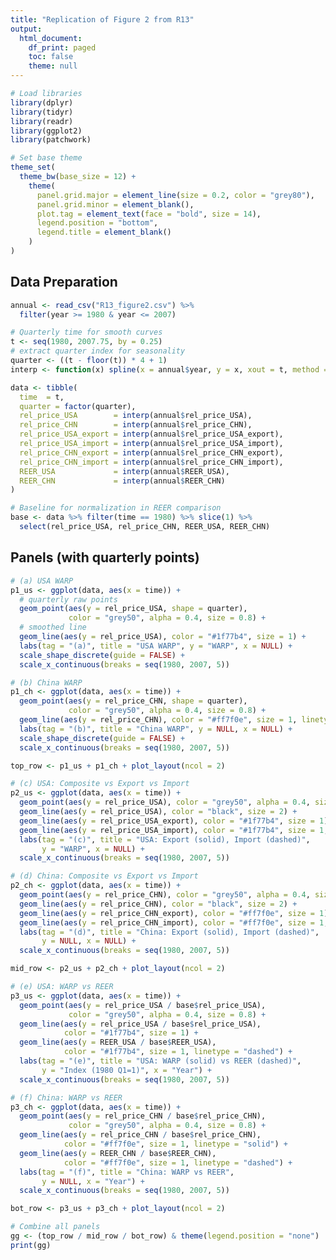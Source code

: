 ---
title: "Replication of Figure 2 from R13"
output:
  html_document:
    df_print: paged
    toc: false
    theme: null
---

```{r setup, include=FALSE}
# Load libraries
library(dplyr)
library(tidyr)
library(readr)
library(ggplot2)
library(patchwork)

# Set base theme
theme_set(
  theme_bw(base_size = 12) +
    theme(
      panel.grid.major = element_line(size = 0.2, color = "grey80"),
      panel.grid.minor = element_blank(),
      plot.tag = element_text(face = "bold", size = 14),
      legend.position = "bottom",
      legend.title = element_blank()
    )
)
```

## Data Preparation

```{r load-data, include=FALSE}
annual <- read_csv("R13_figure2.csv") %>%
  filter(year >= 1980 & year <= 2007)

# Quarterly time for smooth curves
t <- seq(1980, 2007.75, by = 0.25)
# extract quarter index for seasonality
quarter <- ((t - floor(t)) * 4 + 1)
interp <- function(x) spline(x = annual$year, y = x, xout = t, method = "natural")$y

data <- tibble(
  time  = t,
  quarter = factor(quarter),
  rel_price_USA        = interp(annual$rel_price_USA),
  rel_price_CHN        = interp(annual$rel_price_CHN),
  rel_price_USA_export = interp(annual$rel_price_USA_export),
  rel_price_USA_import = interp(annual$rel_price_USA_import),
  rel_price_CHN_export = interp(annual$rel_price_CHN_export),
  rel_price_CHN_import = interp(annual$rel_price_CHN_import),
  REER_USA             = interp(annual$REER_USA),
  REER_CHN             = interp(annual$REER_CHN)
)

# Baseline for normalization in REER comparison
base <- data %>% filter(time == 1980) %>% slice(1) %>%
  select(rel_price_USA, rel_price_CHN, REER_USA, REER_CHN)
```

## Panels (with quarterly points)

```{r panels, fig.width=8, fig.height=12}
# (a) USA WARP
p1_us <- ggplot(data, aes(x = time)) +
  # quarterly raw points
  geom_point(aes(y = rel_price_USA, shape = quarter),
             color = "grey50", alpha = 0.4, size = 0.8) +
  # smoothed line
  geom_line(aes(y = rel_price_USA), color = "#1f77b4", size = 1) +
  labs(tag = "(a)", title = "USA WARP", y = "WARP", x = NULL) +
  scale_shape_discrete(guide = FALSE) +
  scale_x_continuous(breaks = seq(1980, 2007, 5))

# (b) China WARP
p1_ch <- ggplot(data, aes(x = time)) +
  geom_point(aes(y = rel_price_CHN, shape = quarter),
             color = "grey50", alpha = 0.4, size = 0.8) +
  geom_line(aes(y = rel_price_CHN), color = "#ff7f0e", size = 1, linetype = "dashed") +
  labs(tag = "(b)", title = "China WARP", y = NULL, x = NULL) +
  scale_shape_discrete(guide = FALSE) +
  scale_x_continuous(breaks = seq(1980, 2007, 5))

top_row <- p1_us + p1_ch + plot_layout(ncol = 2)

# (c) USA: Composite vs Export vs Import
p2_us <- ggplot(data, aes(x = time)) +
  geom_point(aes(y = rel_price_USA), color = "grey50", alpha = 0.4, size = 2) +
  geom_line(aes(y = rel_price_USA), color = "black", size = 2) +
  geom_line(aes(y = rel_price_USA_export), color = "#1f77b4", size = 1) +
  geom_line(aes(y = rel_price_USA_import), color = "#1f77b4", size = 1, linetype = "dashed") +
  labs(tag = "(c)", title = "USA: Export (solid), Import (dashed)",
       y = "WARP", x = NULL) +
  scale_x_continuous(breaks = seq(1980, 2007, 5))

# (d) China: Composite vs Export vs Import
p2_ch <- ggplot(data, aes(x = time)) +
  geom_point(aes(y = rel_price_CHN), color = "grey50", alpha = 0.4, size = 2) +
  geom_line(aes(y = rel_price_CHN), color = "black", size = 2) +
  geom_line(aes(y = rel_price_CHN_export), color = "#ff7f0e", size = 1) +
  geom_line(aes(y = rel_price_CHN_import), color = "#ff7f0e", size = 1, linetype = "dashed") +
  labs(tag = "(d)", title = "China: Export (solid), Import (dashed)",
       y = NULL, x = NULL) +
  scale_x_continuous(breaks = seq(1980, 2007, 5))

mid_row <- p2_us + p2_ch + plot_layout(ncol = 2)

# (e) USA: WARP vs REER
p3_us <- ggplot(data, aes(x = time)) +
  geom_point(aes(y = rel_price_USA / base$rel_price_USA),
             color = "grey50", alpha = 0.4, size = 0.8) +
  geom_line(aes(y = rel_price_USA / base$rel_price_USA),
            color = "#1f77b4", size = 1) +
  geom_line(aes(y = REER_USA / base$REER_USA),
            color = "#1f77b4", size = 1, linetype = "dashed") +
  labs(tag = "(e)", title = "USA: WARP (solid) vs REER (dashed)",
       y = "Index (1980 Q1=1)", x = "Year") +
  scale_x_continuous(breaks = seq(1980, 2007, 5))

# (f) China: WARP vs REER
p3_ch <- ggplot(data, aes(x = time)) +
  geom_point(aes(y = rel_price_CHN / base$rel_price_CHN),
             color = "grey50", alpha = 0.4, size = 0.8) +
  geom_line(aes(y = rel_price_CHN / base$rel_price_CHN),
            color = "#ff7f0e", size = 1, linetype = "solid") +
  geom_line(aes(y = REER_CHN / base$REER_CHN),
            color = "#ff7f0e", size = 1, linetype = "dashed") +
  labs(tag = "(f)", title = "China: WARP vs REER",
       y = NULL, x = "Year") +
  scale_x_continuous(breaks = seq(1980, 2007, 5))

bot_row <- p3_us + p3_ch + plot_layout(ncol = 2)

# Combine all panels
gg <- (top_row / mid_row / bot_row) & theme(legend.position = "none")
print(gg)
```
